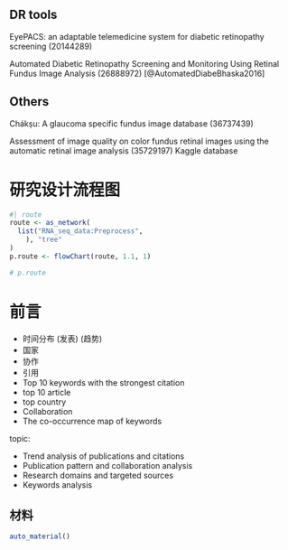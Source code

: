 
## DR tools

EyePACS: an adaptable telemedicine system for diabetic retinopathy screening (20144289)

Automated Diabetic Retinopathy Screening and Monitoring Using Retinal Fundus Image Analysis (26888972) [@AutomatedDiabeBhaska2016]

## Others

Chákṣu: A glaucoma specific fundus image database (36737439)

Assessment of image quality on color fundus retinal images using the automatic retinal image analysis (35729197)
Kaggle database


# 研究设计流程图 {#route}

```r
#| route
route <- as_network(
  list("RNA_seq_data:Preprocess",
    ), "tree"
)
p.route <- flowChart(route, 1.1, 1)
```

```r
# p.route
```

# 前言 {#introduction}


- 时间分布 (发表) (趋势) 
- 国家
- 协作 
- 引用
- Top 10 keywords with the strongest citation
- top 10 article
- top country
- Collaboration
- The co-occurrence map of keywords

topic:

- Trend analysis of publications and citations
- Publication pattern and collaboration analysis
- Research domains and targeted sources
- Keywords analysis

## 材料

```r
auto_material()
```


